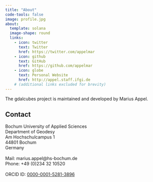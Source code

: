 ```yaml
---
title: "About"
code-tools: false
image: profile.jpg
about:
  template: solana
  image-shape: round
  links:
    - icon: twitter
      text: Twitter
      href: https://twitter.com/appelmar
    - icon: github
      text: GitHub
      href: https://github.com/appelmar
    - icon: globe
      text: Personal Website
      href: http://appel.staff.ifgi.de
    # (additional links excluded for brevity)
---
```


The gdalcubes project is maintained and developed by Marius Appel.

## Contact

| Bochum University of Applied Sciences
| Department of Geodesy
| Am Hochschulcampus 1
| 44801 Bochum 
| Germany
| 
| Mail: marius.appel@hs-bochum.de
| Phone: +49 (0)234 32 10520
| 
| ORCID ID: [0000-0001-5281-3896](http://orcid.org/0000-0001-5281-3896)

